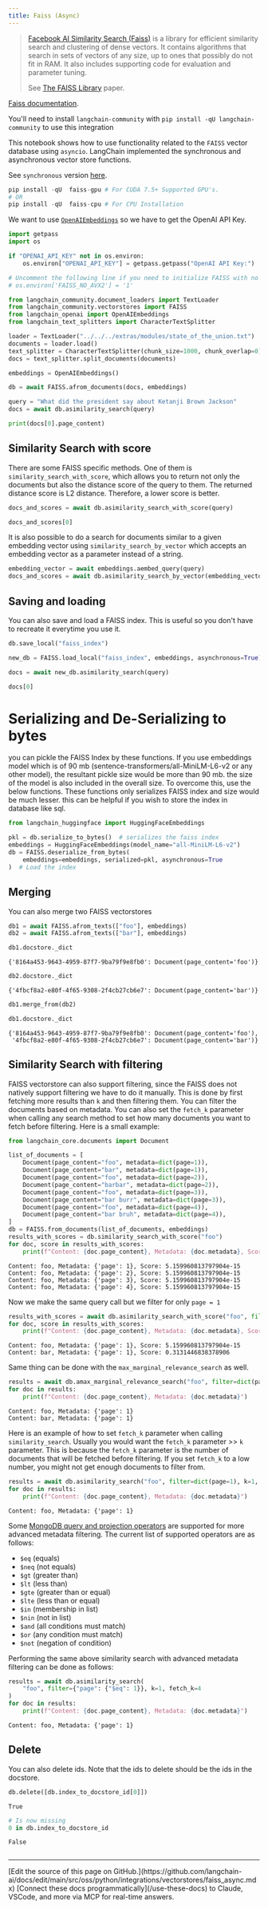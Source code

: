 ```yaml
---
title: Faiss (Async)
---
```


>[Facebook AI Similarity Search (Faiss)](https://engineering.fb.com/2017/03/29/data-infrastructure/faiss-a-library-for-efficient-similarity-search/) is a library for efficient similarity search and clustering of dense vectors. It contains algorithms that search in sets of vectors of any size, up to ones that possibly do not fit in RAM. It also includes supporting code for evaluation and parameter tuning.
>
>See [The FAISS Library](https://arxiv.org/pdf/2401.08281) paper.

[Faiss documentation](https://faiss.ai/).

You'll need to install `langchain-community` with `pip install -qU langchain-community` to use this integration

This notebook shows how to use functionality related to the `FAISS` vector database using `asyncio`.
LangChain implemented the synchronous and asynchronous vector store functions.

See `synchronous` version [here](/oss/python/integrations/vectorstores/faiss).

```python
pip install -qU  faiss-gpu # For CUDA 7.5+ Supported GPU's.
# OR
pip install -qU  faiss-cpu # For CPU Installation
```

We want to use [`OpenAIEmbeddings`](https://reference.langchain.com/python/integrations/langchain_openai/OpenAIEmbeddings/) so we have to get the OpenAI API Key.

```python
import getpass
import os

if "OPENAI_API_KEY" not in os.environ:
    os.environ["OPENAI_API_KEY"] = getpass.getpass("OpenAI API Key:")

# Uncomment the following line if you need to initialize FAISS with no AVX2 optimization
# os.environ['FAISS_NO_AVX2'] = '1'

from langchain_community.document_loaders import TextLoader
from langchain_community.vectorstores import FAISS
from langchain_openai import OpenAIEmbeddings
from langchain_text_splitters import CharacterTextSplitter

loader = TextLoader("../../../extras/modules/state_of_the_union.txt")
documents = loader.load()
text_splitter = CharacterTextSplitter(chunk_size=1000, chunk_overlap=0)
docs = text_splitter.split_documents(documents)

embeddings = OpenAIEmbeddings()

db = await FAISS.afrom_documents(docs, embeddings)

query = "What did the president say about Ketanji Brown Jackson"
docs = await db.asimilarity_search(query)

print(docs[0].page_content)
```

## Similarity Search with score

There are some FAISS specific methods. One of them is `similarity_search_with_score`, which allows you to return not only the documents but also the distance score of the query to them. The returned distance score is L2 distance. Therefore, a lower score is better.

```python
docs_and_scores = await db.asimilarity_search_with_score(query)

docs_and_scores[0]
```

It is also possible to do a search for documents similar to a given embedding vector using `similarity_search_by_vector` which accepts an embedding vector as a parameter instead of a string.

```python
embedding_vector = await embeddings.aembed_query(query)
docs_and_scores = await db.asimilarity_search_by_vector(embedding_vector)
```

## Saving and loading

You can also save and load a FAISS index. This is useful so you don't have to recreate it everytime you use it.

```python
db.save_local("faiss_index")

new_db = FAISS.load_local("faiss_index", embeddings, asynchronous=True)

docs = await new_db.asimilarity_search(query)

docs[0]
```

# Serializing and De-Serializing to bytes

you can pickle the FAISS Index by these functions. If you use embeddings model which is of 90 mb (sentence-transformers/all-MiniLM-L6-v2 or any other model), the resultant pickle size would be more than 90 mb. the size of the model is also included in the overall size. To overcome this, use the below functions. These functions only serializes FAISS index and size would be much lesser. this can be helpful if you wish to store the index in database like sql.

```python
from langchain_huggingface import HuggingFaceEmbeddings

pkl = db.serialize_to_bytes()  # serializes the faiss index
embeddings = HuggingFaceEmbeddings(model_name="all-MiniLM-L6-v2")
db = FAISS.deserialize_from_bytes(
    embeddings=embeddings, serialized=pkl, asynchronous=True
)  # Load the index
```

## Merging

You can also merge two FAISS vectorstores

```python
db1 = await FAISS.afrom_texts(["foo"], embeddings)
db2 = await FAISS.afrom_texts(["bar"], embeddings)
```

```python
db1.docstore._dict
```

```output
{'8164a453-9643-4959-87f7-9ba79f9e8fb0': Document(page_content='foo')}
```

```python
db2.docstore._dict
```

```output
{'4fbcf8a2-e80f-4f65-9308-2f4cb27cb6e7': Document(page_content='bar')}
```

```python
db1.merge_from(db2)
```

```python
db1.docstore._dict
```

```output
{'8164a453-9643-4959-87f7-9ba79f9e8fb0': Document(page_content='foo'),
 '4fbcf8a2-e80f-4f65-9308-2f4cb27cb6e7': Document(page_content='bar')}
```

## Similarity Search with filtering

FAISS vectorstore can also support filtering, since the FAISS does not natively support filtering we have to do it manually. This is done by first fetching more results than `k` and then filtering them. You can filter the documents based on metadata. You can also set the `fetch_k` parameter when calling any search method to set how many documents you want to fetch before filtering. Here is a small example:

```python
from langchain_core.documents import Document

list_of_documents = [
    Document(page_content="foo", metadata=dict(page=1)),
    Document(page_content="bar", metadata=dict(page=1)),
    Document(page_content="foo", metadata=dict(page=2)),
    Document(page_content="barbar", metadata=dict(page=2)),
    Document(page_content="foo", metadata=dict(page=3)),
    Document(page_content="bar burr", metadata=dict(page=3)),
    Document(page_content="foo", metadata=dict(page=4)),
    Document(page_content="bar bruh", metadata=dict(page=4)),
]
db = FAISS.from_documents(list_of_documents, embeddings)
results_with_scores = db.similarity_search_with_score("foo")
for doc, score in results_with_scores:
    print(f"Content: {doc.page_content}, Metadata: {doc.metadata}, Score: {score}")
```

```output
Content: foo, Metadata: {'page': 1}, Score: 5.159960813797904e-15
Content: foo, Metadata: {'page': 2}, Score: 5.159960813797904e-15
Content: foo, Metadata: {'page': 3}, Score: 5.159960813797904e-15
Content: foo, Metadata: {'page': 4}, Score: 5.159960813797904e-15
```

Now we make the same query call but we filter for only `page = 1`

```python
results_with_scores = await db.asimilarity_search_with_score("foo", filter=dict(page=1))
for doc, score in results_with_scores:
    print(f"Content: {doc.page_content}, Metadata: {doc.metadata}, Score: {score}")
```

```output
Content: foo, Metadata: {'page': 1}, Score: 5.159960813797904e-15
Content: bar, Metadata: {'page': 1}, Score: 0.3131446838378906
```

Same thing can be done with the `max_marginal_relevance_search` as well.

```python
results = await db.amax_marginal_relevance_search("foo", filter=dict(page=1))
for doc in results:
    print(f"Content: {doc.page_content}, Metadata: {doc.metadata}")
```

```output
Content: foo, Metadata: {'page': 1}
Content: bar, Metadata: {'page': 1}
```

Here is an example of how to set `fetch_k` parameter when calling `similarity_search`. Usually you would want the `fetch_k` parameter >> `k` parameter. This is because the `fetch_k` parameter is the number of documents that will be fetched before filtering. If you set `fetch_k` to a low number, you might not get enough documents to filter from.

```python
results = await db.asimilarity_search("foo", filter=dict(page=1), k=1, fetch_k=4)
for doc in results:
    print(f"Content: {doc.page_content}, Metadata: {doc.metadata}")
```

```output
Content: foo, Metadata: {'page': 1}
```

Some [MongoDB query and projection operators](https://www.mongodb.com/docs/manual/reference/operator/query/) are supported for more advanced metadata filtering. The current list of supported operators are as follows:

- `$eq` (equals)
- `$neq` (not equals)
- `$gt` (greater than)
- `$lt` (less than)
- `$gte` (greater than or equal)
- `$lte` (less than or equal)
- `$in` (membership in list)
- `$nin` (not in list)
- `$and` (all conditions must match)
- `$or` (any condition must match)
- `$not` (negation of condition)

Performing the same above similarity search with advanced metadata filtering can be done as follows:

```python
results = await db.asimilarity_search(
    "foo", filter={"page": {"$eq": 1}}, k=1, fetch_k=4
)
for doc in results:
    print(f"Content: {doc.page_content}, Metadata: {doc.metadata}")
```

```output
Content: foo, Metadata: {'page': 1}
```

## Delete

You can also delete ids. Note that the ids to delete should be the ids in the docstore.

```python
db.delete([db.index_to_docstore_id[0]])
```

```output
True
```

```python
# Is now missing
0 in db.index_to_docstore_id
```

```output
False
```

```python

```

---

<Callout icon="pen-to-square" iconType="regular">
    [Edit the source of this page on GitHub.](https://github.com/langchain-ai/docs/edit/main/src/oss/python/integrations/vectorstores/faiss_async.mdx)
</Callout>
<Tip icon="terminal" iconType="regular">
    [Connect these docs programmatically](/use-these-docs) to Claude, VSCode, and more via MCP for    real-time answers.
</Tip>
